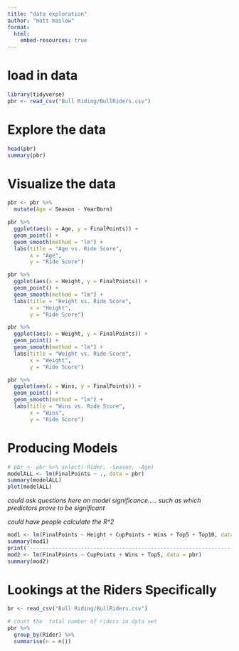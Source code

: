 ```yaml
---
title: "data exploration"
author: "matt maslow"
format: 
  html:
    embed-resources: true
---
```


# load in data

```r
library(tidyverse)
pbr <- read_csv("Bull Riding/BullRiders.csv")

```

# Explore the data

```r
head(pbr)
summary(pbr)
```





# Visualize the data

```r
pbr <- pbr %>%
  mutate(Age = Season - YearBorn)
```


```r
pbr %>%
  ggplot(aes(x = Age, y = FinalPoints)) +
  geom_point() +
  geom_smooth(method = "lm") +
  labs(title = "Age vs. Ride Score",
       x = "Age",
       y = "Ride Score") 

```

```r
pbr %>%
  ggplot(aes(x = Height, y = FinalPoints)) +
  geom_point() +
  geom_smooth(method = "lm") +
  labs(title = "Height vs. Ride Score",
       x = "Height",
       y = "Ride Score")
```

```r
pbr %>%
  ggplot(aes(x = Weight, y = FinalPoints)) +
  geom_point() +
  geom_smooth(method = "lm") +
  labs(title = "Weight vs. Ride Score",
       x = "Weight",
       y = "Ride Score")
```


```r
pbr %>%
  ggplot(aes(x = Wins, y = FinalPoints)) +
  geom_point() +
  geom_smooth(method = "lm") +
  labs(title = "Wins vs. Ride Score",
       x = "Wins",
       y = "Ride Score")
```


# Producing Models

```r
# pbr <- pbr %>% select(-Rider, -Season, -Age)
modelALL <- lm(FinalPoints ~ ., data = pbr)
summary(modelALL)
plot(modelALL)
```

*could ask questions here on model significance..... such as which predictors prove to be significant*

*could have people calculate the R^2*



```r
mod1 <- lm(FinalPoints ~ Height + CupPoints + Wins + Top5 + Top10, data = pbr)
summary(mod1)
print('--------------------------------------------------------------------------')
mod2 <- lm(FinalPoints ~ CupPoints + Wins + Top5, data = pbr)
summary(mod2)
```



# Lookings at the Riders Specifically

```r
br <- read_csv("Bull Riding/BullRiders.csv")

```

```r
# count the  total number of riders in data set
pbr %>%
  group_by(Rider) %>%
  summarise(n = n())
```









